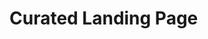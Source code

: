 
<Meta title="components/search/instructors/colby-fayock" />

# Curated Landing Page

<Canvas>
  <Story name="Default">
    <div className="bg-gray-100 p-5">
      <SearchColbyFayock
        instructor={{
          id: 32,
          full_name: 'Colby Fayock',
          avatar_url:
            'https://d2eip9sf3oo6c2.cloudfront.net/instructors/avatars/000/000/366/medium/IMG_7414.JPG',
          slug: 'colby-fayock',
          bio_short: `Colby helps others learn by doing through articles, videos, and courses about Javascript, React, and the static web. I'm a Lead UX & Front End Engineer passionate about tackling challenges that can help save people’s lives and make the world a better place.`,
          twitter: 'colbyfayock',
          website: 'https://www.colbyfayock.com/',
        }}
      />
    </div>
  </Story>
</Canvas>
